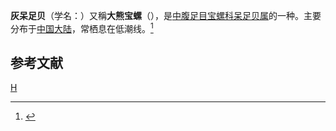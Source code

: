 {{Speciesbox
| genus = Blasicrura
| species = hirundo
| authority = (Sowerby)
}}
'''灰呆足贝'''（学名：''{{lang|la|Blasicrura hirundo}}''）又稱'''大熊宝螺'''（''{{lang|la|Cypraea hirundo}}''），是[[中腹足目|中腹足目]][[宝螺科|宝螺科]][[呆足贝属|呆足贝属]]的一种。主要分布于[[中国大陆|中国大陆]]，常栖息在低潮线。<ref>{{cite web|url=http://shell.sinica.edu.tw/chinese/shellbase_detail.php?science_no=5561|title=国际贝库：灰呆足贝|publisher=台湾贝类资料库|accessdate=2009-08-11|archive-date=2016-03-04|archive-url=https://web.archive.org/web/20160304104704/http://shell.sinica.edu.tw/chinese/shellbase_detail.php?science_no=5561|dead-url=no}}</ref>

== 参考文献 ==
{{reflist}}

{{taxonbar}}

[[Category:呆足贝属|H]]